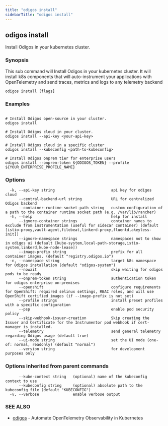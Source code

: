 ```yaml
---
title: "odigos install"
sidebarTitle: "odigos install"
---
```

## odigos install

Install Odigos in your kubernetes cluster.

### Synopsis

This sub command will Install Odigos in your kubernetes cluster.
It will install k8s components that will auto-instrument your applications with OpenTelemetry and send traces, metrics and logs to any telemetry backend

```
odigos install [flags]
```

### Examples

```

# Install Odigos open-source in your cluster.
odigos install

# Install Odigos cloud in your cluster.
odigos install --api-key <your-api-key>

# Install Odigos cloud in a specific cluster
odigos install --kubeconfig <path-to-kubeconfig>

# Install Odigos onprem tier for enterprise users
odigos install --onprem-token ${ODIGOS_TOKEN} --profile ${YOUR_ENTERPRISE_PROFILE_NAME}

```

### Options

```
  -k, --api-key string                         api key for odigos cloud
      --central-backend-url string             URL for centralized Odigos backend
      --container-runtime-socket-path string   custom configuration of a path to the container runtime socket path (e.g. /var/lib/rancher)
  -h, --help                                   help for install
      --ignore-container strings               container names to exclude from instrumentation (useful for sidecar container) (default [istio-proxy,vault-agent,filebeat,linkerd-proxy,fluentd,akeyless-init])
      --ignore-namespace strings               namespaces not to show in odigos ui (default [kube-system,local-path-storage,istio-system,linkerd,kube-node-lease])
      --image-prefix string                    prefix for all container images. (default "registry.odigos.io")
  -n, --namespace string                       target k8s namespace for Odigos installation (default "odigos-system")
      --nowait                                 skip waiting for odigos pods to be ready
      --onprem-token string                    authentication token for odigos enterprise on-premises
      --openshift                              configure requirements for OpenShift: required selinux settings, RBAC roles, and will use OpenShift certified images (if --image-prefix is not set)
      --profile strings                        install preset profiles with a specific configuration
      --psp                                    enable pod security policy
      --skip-webhook-issuer-creation           Skip creating the Issuer and Certificate for the Instrumentor pod webhook if cert-manager is installed.
      --telemetry                              send general telemetry regarding Odigos usage (default true)
      --ui-mode string                         set the UI mode (one-of: normal, readonly) (default "normal")
      --version string                         for development purposes only
```

### Options inherited from parent commands

```
      --kube-context string   (optional) name of the kubeconfig context to use
      --kubeconfig string     (optional) absolute path to the kubeconfig file (default "KUBECONFIG")
  -v, --verbose               enable verbose output
```

### SEE ALSO

* [odigos](/cli/odigos)	 - Automate OpenTelemetry Observability in Kubernetes